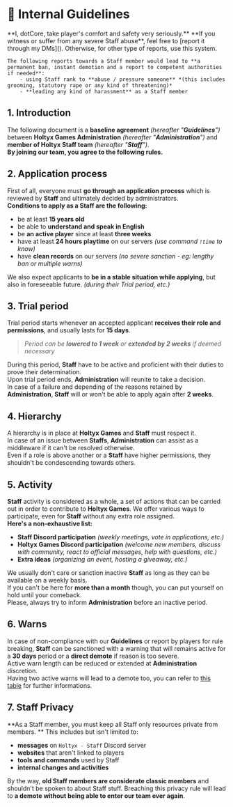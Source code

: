 
# 📜 Internal Guidelines

<Callout type="error" emoji="⚠️">
    **I, dotCore, take player's comfort and safety very seriously.**  
    **If you witness or suffer from any severe Staff abuse**, feel free to [report it through my DMs]().  
    Otherwise, for other type of reports, use this system.  

    The following reports towards a Staff member would lead to **a permanent ban, instant demotion and a report to competent authorities if needed**:
        - using Staff rank to **abuse / pressure someone** *(this includes grooming, statutory rape or any kind of threatening)*
        - **leading any kind of harassment** as a Staff member
</Callout>

## 1. Introduction
The following document is a **baseline agreement** *(hereafter "**Guidelines**")* between **Holtyx Games Administration** *(hereafter "**Administration**")* and **member of Holtyx Staff team** *(hereafter "**Staff**")*.  
**By joining our team, you agree to the following rules.**

## 2. Application process
First of all, everyone must **go through an application process** which is reviewed by **Staff** and ultimately decided by administrators.  
**Conditions to apply as a Staff are the following:**
- be at least **15 years old**
- be able to **understand and speak in English**
- be **an active player** since at least **three weeks**
- have at least **24 hours playtime** on our servers *(use command ``!time`` to know)*
- have **clean records** on our servers *(no severe sanction - eg: lengthy ban or multiple warns)*

We also expect applicants to **be in a stable situation while applying**, but also in foreseeable future. *(during their Trial period, etc.)*

## 3. Trial period
Trial period starts whenever an accepted applicant **receives their role and permissions**, and usually lasts for **15 days**.
> *Period can be **lowered to 1 week** or **extended by 2 weeks** if deemed necessary*  

During this period, **Staff** have to be active and proficient with their duties to prove their determination.  
Upon trial period ends, **Administration** will reunite to take a decision.  
In case of a failure and depending of the reasons retained by **Administration**, **Staff** will or won't be able to apply again after **2 weeks**.

## 4. Hierarchy
A hierarchy is in place at **Holtyx Games**  and **Staff** must respect it.  
In case of an issue between **Staffs**, **Administration** can assist as a middleware if it can't be resolved otherwise.  
Even if a role is above another or a **Staff** have higher permissions, they shouldn't be condescending towards others.

## 5. Activity
**Staff** activity is considered as a whole, a set of actions that can be carried out in order to contribute to **Holtyx Games**.
We offer various ways to participate, even for **Staff** without any extra role assigned.  
**Here's a non-exhaustive list:**
- **Staff Discord participation** *(weekly meetings, vote in applications, etc.)*
- **Holtyx Games Discord participation** *(welcome new members, discuss with community, react to official messages, help with questions, etc.)*
- **Extra ideas** *(organizing an event, hosting a giveaway, etc.)*

We usually don't care or sanction inactive **Staff** as long as they can be available on a weekly basis.  
If you can't be here for **more than a month** though, you can put yourself on hold until your comeback.  
Please, always try to inform **Administration** before an inactive period.

## 6. Warns
In case of non-compliance with our **Guidelines** or report by players for rule breaking, **Staff** can be sanctioned with a warning that will remains active for a **30 days** period or a **direct demote** if reason is too severe.  
Active warn length can be reduced or extended at **Administration** discretion.  
Having two active warns will lead to a demote too, you can refer to [this table](#) for further informations.

## 7. Staff Privacy
**As a Staff member, you must keep all Staff only resources private from members.  **
This includes but isn't limited to:
- **messages** on ``Holtyx - Staff`` Discord server
- **websites** that aren't linked to players
- **tools and commands** used by Staff
- **internal changes and activities**

By the way, **old Staff members are considerate classic members** and shouldn't be spoken to about Staff stuff.
Breaching this privacy rule will lead to **a demote without being able to enter our team ever again**.